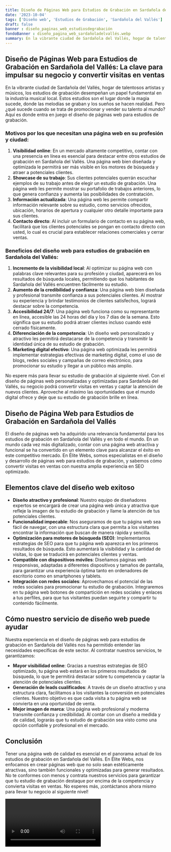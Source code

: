 ```yaml
---
title: Diseño de Páginas Web para Estudios de Grabación en Sardañola del Vallés
date: '2023-10-04'
tags: ['Diseño web', 'Estudios de Grabación', 'Sardañola del Vallés']
draft: false
banner : diseño_paginas_web_estudiosdegrabación
fondoBanner : diseño_pagina_web_sardañoladelvallés.webp
summary: En la vibrante ciudad de Sardañola del Vallés, hogar de talentosos artistas y músicos, los estudios de grabación desempeñan un papel fundamental en la industria musical local. Estos estudios son el lugar donde la magia sucede, donde las melodías se graban y los sueños se hacen realidad. Pero ¿qué sucede cuando se trata de promocionar y vender su talento al mundo? Aquí es donde entra en juego el diseño de páginas web para estudios de grabación.
---
```


## Diseño de Páginas Web para Estudios de Grabación en Sardañola del Vallés: La clave para impulsar su negocio y convertir visitas en ventas

En la vibrante ciudad de Sardañola del Vallés, hogar de talentosos artistas y músicos, los estudios de grabación desempeñan un papel fundamental en la industria musical local. Estos estudios son el lugar donde la magia sucede, donde las melodías se graban y los sueños se hacen realidad. Pero ¿qué sucede cuando se trata de promocionar y vender su talento al mundo? Aquí es donde entra en juego el diseño de páginas web para estudios de grabación.

### Motivos por los que necesitan una página web en su profesión y ciudad:

1. **Visibilidad online**: En un mercado altamente competitivo, contar con una presencia en línea es esencial para destacar entre otros estudios de grabación en Sardañola del Vallés. Una página web bien diseñada y optimizada le permitirá ser más visible en los motores de búsqueda y atraer a potenciales clientes.
2. **Showcase de su trabajo**: Sus clientes potenciales querrán escuchar ejemplos de su trabajo antes de elegir un estudio de grabación. Una página web les permite mostrar su portafolio de trabajos anteriores, lo que genera confianza y aumenta las posibilidades de contratación.
3. **Información actualizada**: Una página web les permite compartir información relevante sobre su estudio, como servicios ofrecidos, ubicación, horarios de apertura y cualquier otro detalle importante para sus clientes.
4. **Contacto directo**: Al incluir un formulario de contacto en su página web, facilitará que los clientes potenciales se pongan en contacto directo con usted, lo cual es crucial para establecer relaciones comerciales y cerrar ventas.

### Beneficios del diseño web para estudios de grabación en Sardañola del Vallés:

1. **Incremento de la visibilidad local**: Al optimizar su página web con palabras clave relevantes para su profesión y ciudad, aparecerá en los resultados de búsqueda locales, permitiendo que los habitantes de Sardañola del Vallés encuentren fácilmente su estudio.
2. **Aumento de la credibilidad y confianza**: Una página web bien diseñada y profesional transmite confianza a sus potenciales clientes. Al mostrar su experiencia y brindar testimonios de clientes satisfechos, logrará destacar sobre la competencia.
3. **Accesibilidad 24/7**: Una página web funciona como su representante en línea, accesible las 24 horas del día y los 7 días de la semana. Esto significa que su estudio podrá atraer clientes incluso cuando esté cerrado físicamente.
4. **Diferenciación de la competencia**: Un diseño web personalizado y atractivo les permitirá destacarse de la competencia y transmitir la identidad única de su estudio de grabación.
5. **Marketing digital efectivo**: Una página web optimizada les permitirá implementar estrategias efectivas de marketing digital, como el uso de blogs, redes sociales y campañas de correo electrónico, para promocionar su estudio y llegar a un público más amplio.

No espere más para llevar su estudio de grabación al siguiente nivel. Con el diseño de páginas web personalizadas y optimizadas para Sardañola del Vallés, su negocio podrá convertir visitas en ventas y captar la atención de nuevos clientes. Aproveche al máximo las oportunidades que el mundo digital ofrece y deje que su estudio de grabación brille en línea.

<GifSeo />

<Cta />

## Diseño de Página Web para Estudios de Grabación en Sardañola del Vallés

El diseño de páginas web ha adquirido una relevancia fundamental para los estudios de grabación en Sardañola del Vallés y en todo el mundo. En un mundo cada vez más digitalizado, contar con una página web atractiva y funcional se ha convertido en un elemento clave para alcanzar el éxito en este competitivo mercado. En Élite Webs, somos especialistas en el diseño y desarrollo de páginas web para estudios de grabación, y sabemos cómo convertir visitas en ventas con nuestra amplia experiencia en SEO optimizado.

## Elementos clave del diseño web exitoso

- **Diseño atractivo y profesional**: Nuestro equipo de diseñadores expertos se encargará de crear una página web única y atractiva que refleje la imagen de tu estudio de grabación y llame la atención de tus potenciales clientes.
- **Funcionalidad impecable**: Nos aseguramos de que tu página web sea fácil de navegar, con una estructura clara que permita a los visitantes encontrar la información que buscan de manera rápida y sencilla.
- **Optimización para motores de búsqueda (SEO)**: Implementamos estrategias de SEO para que tu página web aparezca en los primeros resultados de búsqueda. Esto aumentará la visibilidad y la cantidad de visitas, lo que se traducirá en potenciales clientes y ventas.
- **Compatible con dispositivos móviles**: Diseñamos páginas web responsivas, adaptadas a diferentes dispositivos y tamaños de pantalla, para garantizar una experiencia óptima tanto en ordenadores de escritorio como en smartphones y tablets.
- **Integración con redes sociales**: Aprovechamos el potencial de las redes sociales para promocionar tu estudio de grabación. Integraremos en tu página web botones de compartición en redes sociales y enlaces a tus perfiles, para que tus visitantes puedan seguirte y compartir tu contenido fácilmente.

## Cómo nuestro servicio de diseño web puede ayudar

Nuestra experiencia en el diseño de páginas web para estudios de grabación en Sardañola del Vallés nos ha permitido entender las necesidades específicas de este sector. Al contratar nuestros servicios, te garantizamos:

- **Mayor visibilidad online**: Gracias a nuestras estrategias de SEO optimizado, tu página web estará en los primeros resultados de búsqueda, lo que te permitirá destacar sobre tu competencia y captar la atención de potenciales clientes.
- **Generación de leads cualificados**: A través de un diseño atractivo y una estructura clara, facilitamos a los visitantes la conversión en potenciales clientes. Nuestro objetivo es que cada visita a tu página web se convierta en una oportunidad de venta.
- **Mejor imagen de marca**: Una página web profesional y moderna transmite confianza y credibilidad. Al contar con un diseño a medida y de calidad, lograrás que tu estudio de grabación sea visto como una opción confiable y profesional en el mercado.

## Conclusión

Tener una página web de calidad es esencial en el panorama actual de los estudios de grabación en Sardañola del Vallés. En Élite Webs, nos enfocamos en crear páginas web que no solo sean estéticamente atractivas, sino también funcionales y optimizadas para generar resultados. No te conformes con menos y contrata nuestros servicios para garantizar que tu estudio de grabación destaque por encima de la competencia y convierta visitas en ventas. No esperes más, ¡contáctanos ahora mismo para llevar tu negocio al siguiente nivel!

<Video />

<CtaBot job='Estudios de Grabación' city='Sardañola del Vallés'/>

<Gmaps query='Sardañola del Vallés+españa+maps' />